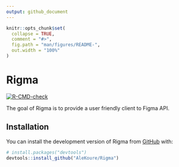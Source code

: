 ```yaml
---
output: github_document
---
```


<!-- README.md is generated from README.Rmd. Please edit that file -->

```r
knitr::opts_chunk$set(
  collapse = TRUE,
  comment = "#>",
  fig.path = "man/figures/README-",
  out.width = "100%"
)
```

# Rigma

<!-- badges: start -->
[![R-CMD-check](https://github.com/AleKoure/Rigma/workflows/R-CMD-check/badge.svg)](https://github.com/AleKoure/Rigma/actions)
<!-- badges: end -->

The goal of Rigma is to provide a user friendly client to Figma API.

## Installation

You can install the development version of Rigma from [GitHub](https://github.com/) with:

``` r
# install.packages("devtools")
devtools::install_github("AleKoure/Rigma")
```
